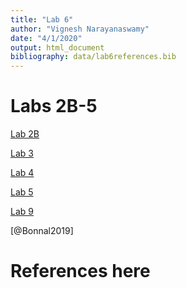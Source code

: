 ```yaml
---
title: "Lab 6"
author: "Vignesh Narayanaswamy"
date: "4/1/2020"
output: html_document
bibliography: data/lab6references.bib
---
```


# Labs 2B-5

[Lab 2B](genome-analysis/lab2B_VigneshNarayanaswamy.html)

[Lab 3](genome-analysis/lab3_VigneshNarayanaswamy.html)

[Lab 4](genome-analysis/lab4_VigneshNarayanaswamy.html)

[Lab 5](genome-analysis/lab5_VigneshNarayanaswamy.html)

[Lab 9](genome-analysis/Lab9_VigneshNarayanaswamy.html)

[@Bonnal2019]

# References here